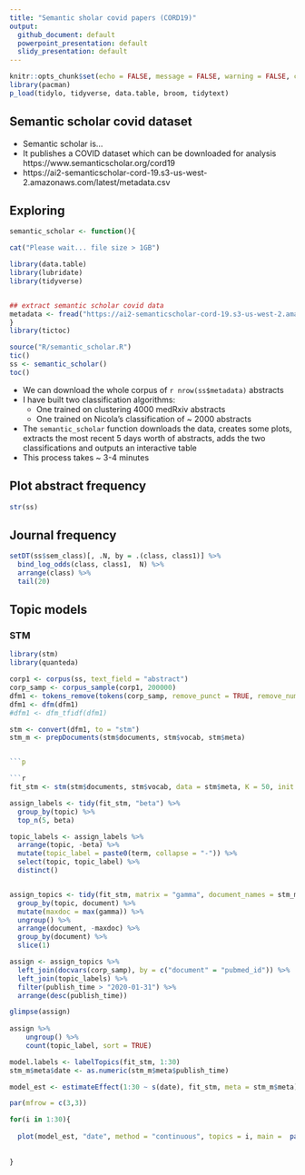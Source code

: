 ```yaml
---
title: "Semantic sholar covid papers (CORD19)"
output:
  github_document: default
  powerpoint_presentation: default
  slidy_presentation: default
---
```


```r

knitr::opts_chunk$set(echo = FALSE, message = FALSE, warning = FALSE, cache = TRUE)
library(pacman)
p_load(tidylo, tidyverse, data.table, broom, tidytext)

```


## Semantic scholar covid dataset

* Semantic scholar is...
* It publishes a COVID dataset which can be downloaded for analysis https://www.semanticscholar.org/cord19
* https://ai2-semanticscholar-cord-19.s3-us-west-2.amazonaws.com/latest/metadata.csv


## Exploring


```r
semantic_scholar <- function(){

cat("Please wait... file size > 1GB")

library(data.table)
library(lubridate)
library(tidyverse)


## extract semantic scholar covid data
metadata <- fread("https://ai2-semanticscholar-cord-19.s3-us-west-2.amazonaws.com/latest/metadata.csv")
}
library(tictoc)

source("R/semantic_scholar.R")
tic()
ss <- semantic_scholar()
toc()

```

* We can download the whole corpus of `r nrow(ss$metadata)` abstracts
* I have built two classification algorithms:
    + One trained on clustering 4000 medRxiv abstracts
    + One trained on Nicola's classification of  ~ 2000 abstracts
* The `semantic_scholar` function downloads the data, creates some plots, extracts the most recent 5 days worth of abstracts, adds the two classifications and outputs an interactive table
* This process takes ~ 3-4 minutes

## Plot abstract frequency

```r
str(ss)

```








## Journal frequency


```r

setDT(ss$sem_class)[, .N, by = .(class, class1)] %>%
  bind_log_odds(class, class1,  N) %>%
  arrange(class) %>%
  tail(20)


```

## Topic models

### STM

```r

library(stm)
library(quanteda)

corp1 <- corpus(ss, text_field = "abstract")
corp_samp <- corpus_sample(corp1, 200000)
dfm1 <- tokens_remove(tokens(corp_samp, remove_punct = TRUE, remove_numbers = TRUE, remove_symbols = TRUE), stopwords("english")) %>% tokens_select(., pattern = c("de", "la"), selection = "remove", valuetype = "regex", case_insensitive = TRUE, padding = FALSE, window = 0, min_nchar = 1, max_nchar = 2, startpos = 1, endpos = 2, verbose = FALSE) 
dfm1 <- dfm(dfm1)
#dfm1 <- dfm_tfidf(dfm1)

stm <- convert(dfm1, to = "stm")
stm_m <- prepDocuments(stm$documents, stm$vocab, stm$meta)


```p

```r

fit_stm <- stm(stm$documents, stm$vocab, data = stm$meta, K = 50, init.type = "Spectral")

assign_labels <- tidy(fit_stm, "beta") %>%
  group_by(topic) %>%
  top_n(5, beta)

topic_labels <- assign_labels %>%
  arrange(topic, -beta) %>%
  mutate(topic_label = paste0(term, collapse = "-")) %>%
  select(topic, topic_label) %>%
  distinct()


assign_topics <- tidy(fit_stm, matrix = "gamma", document_names = stm_m$meta$pubmed_id) %>%
  group_by(topic, document) %>%
  mutate(maxdoc = max(gamma)) %>%
  ungroup() %>%
  arrange(document, -maxdoc) %>%
  group_by(document) %>%
  slice(1)

assign <- assign_topics %>%
  left_join(docvars(corp_samp), by = c("document" = "pubmed_id")) %>%
  left_join(topic_labels) %>%
  filter(publish_time > "2020-01-31") %>%
  arrange(desc(publish_time))

glimpse(assign)
  
assign %>%
    ungroup() %>%
    count(topic_label, sort = TRUE)
```

```r

model.labels <- labelTopics(fit_stm, 1:30)
stm_m$meta$date <- as.numeric(stm_m$meta$publish_time)

model_est <- estimateEffect(1:30 ~ s(date), fit_stm, meta = stm_m$meta)

par(mfrow = c(3,3))

for(i in 1:30){
  
  plot(model_est, "date", method = "continuous", topics = i, main =  paste0(model.labels$prob[i, 1:3], collapse = ", "), printLegend = F)
  
  
}


```

```r

```

